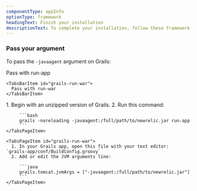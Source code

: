 ```yaml
---
componentType: appInfo
optionType: framework 
headingText: Finish your installation
descriptionText: To complete your installation, follow these framework-specific steps. If you need a different framework, select it at the top of this page.
---
```


### Pass your argument

To pass the `-javaagent` argument on Grails:

<Tabs>
  <TabsBar>
    <TabsBarItem id="grails-run-app">
      Pass with run-app
    </TabsBarItem>

    <TabsBarItem id="grails-run-war">
      Pass with run-war
    </TabsBarItem>
  </TabsBar>

  <TabsPages>
    <TabsPageItem id="grails-run-app">
      1. Begin with an unzipped version of Grails.
      2. Run this command:

         ```bash
         grails -noreloading -javaagent:/full/path/to/newrelic.jar run-app
         ```
    </TabsPageItem>

    <TabsPageItem id="grails-run-war">
      1. In your Grails app, open this file with your text editor: `grails-app/conf/BuildConfig.groovy`
      2. Add or edit the JVM arguments line:

         ```java
         grails.tomcat.jvmArgs = ["-javaagent:/full/path/to/newrelic.jar"]
         ```
    </TabsPageItem>
  </TabsPages>
</Tabs>
